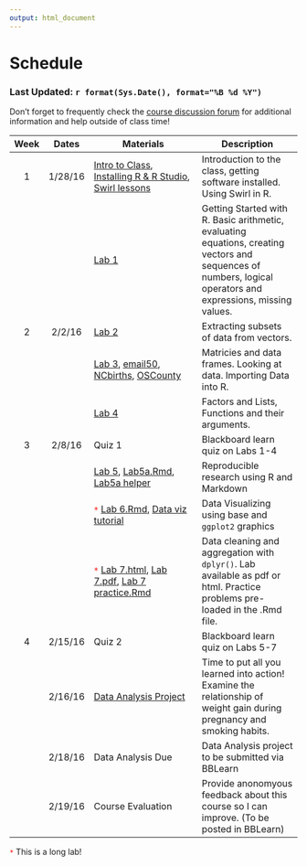 ```yaml
---
output: html_document
---
```


# Schedule
### Last Updated: `r format(Sys.Date(), format="%B %d %Y")`

Don't forget to frequently check the [course discussion forum](https://groups.google.com/forum/#!forum/csuc_stat) for additional information and help outside of class time!

| Week | Dates | Materials | Description |
|:----:|:-----:|-------------------------------------------------------------------------------------------------------------------------------------------------------------------------------|---------------------------------------------------------------------------------------------------------------------------------------------------------------|
| 1 | 1/28/16 | [Intro to Class](lecture_notes/lec01_Intro_to_the_class.html), [Installing R & R Studio](lecture_notes/lec02_Setup_R_and_R_Studio.html), [Swirl lessons](swirl_lessons.zip) | Introduction to the class, getting software installed. Using Swirl in R.|
|  |   | [Lab 1](labs/Lab1_-_Getting_Started_in_R.pdf) | Getting Started with R. Basic arithmetic, evaluating equations, creating vectors and sequences of numbers, logical operators and expressions, missing values. |
| 2 | 2/2/16 | [Lab 2](labs/Lab2_-_Subsetting_Vectors.pdf) | Extracting subsets of data from vectors. |
|   |  | [Lab 3](labs/Lab3_-_Generating_Data.pdf), [email50](https://rawgit.com/norcalbiostat/R-Bootcamp/gh-pages/data/email50.txt), [NCbirths](https://rawgit.com/norcalbiostat/R-Bootcamp/gh-pages/data/NCbirths.csv), [OSCounty](https://rawgit.com/norcalbiostat/R-Bootcamp/gh-pages/data/OSCounty.xlsx)| Matricies and data frames. Looking at data. Importing Data into R. |
|   |  | [Lab 4](labs/Lab4_-_Factors_Lists_and_Functions.pdf) | Factors and Lists, Functions and their arguments.|
| 3 | 2/8/16 | Quiz 1 | Blackboard learn quiz on Labs 1-4 |
|   |  | [Lab 5](labs/Lab5_-_Intro_to_RR_and_Markdown.pdf), [Lab5a.Rmd](labs/Lab5a.Rmd), [Lab5a helper](labs/Lab5a_Helper.html)| Reproducible research using R and Markdown |
|   |  | <span style="color:red">`*`</span> [Lab 6.Rmd](labs/Lab6-DataViz.Rmd), [Data viz tutorial](labs/Data_Visualization_Tutorial.html)|  Data Visualizing using base and `ggplot2` graphics |
|   |   | <span style="color:red">`*`</span> [Lab 7.html](labs/Lab7-DataCleaning.html), [Lab 7.pdf](labs/Lab7-DataCleaning.pdf), [Lab 7 practice.Rmd](labs/Lab7-Practice.Rmd) | Data cleaning and aggregation with `dplyr()`. Lab available as pdf or html. Practice problems pre-loaded in the .Rmd file.  |
| 4 | 2/15/16 | Quiz 2 | Blackboard learn quiz on Labs 5-7 |
|   | 2/16/16 | [Data Analysis Project](http://htmlpreview.github.io/?https://github.com/norcalbiostat/R-Bootcamp/blob/gh-pages/EDA_project.html) | Time to put all you learned into action! Examine the relationship of weight gain during pregnancy and smoking habits.|
|   | 2/18/16 | Data Analysis Due | Data Analysis project to be submitted via BBLearn |
|   | 2/19/16 | Course Evaluation | Provide anonomyous feedback about this course so I can improve. (To be posted in BBLearn)|

<span style="color:red">`*`</span> This is a long lab!


